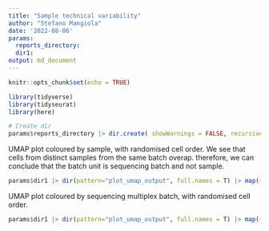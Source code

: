 ```yaml
---
title: "Sample technical variability"
author: "Stefano Mangiola"
date: '2022-08-06'
params:
  reports_directory:
  dir1: 
output: md_document
---
```


```r
knitr::opts_chunk$set(echo = TRUE)

library(tidyverse)
library(tidyseurat)
library(here)

# Create dir
params$reports_directory |> dir.create( showWarnings = FALSE, recursive = TRUE)

```

UMAP plot coloured by sample, with randomised cell order. We see that cells from distinct samples from the same batch overap. therefore, we can conclude that the batch unit is sequencing batch and not sample. 

```r
params$dir1 |> dir(pattern="plot_umap_output", full.names = T) |> map(~ readRDS(.x)[[1]] + ggtitle(.x))
```
UMAP plot coloured by sequencing multiplex batch, with randomised cell order.

```r
params$dir1 |> dir(pattern="plot_umap_output", full.names = T) |> map(~ readRDS(.x)[[2]] + ggtitle(.x))
```



